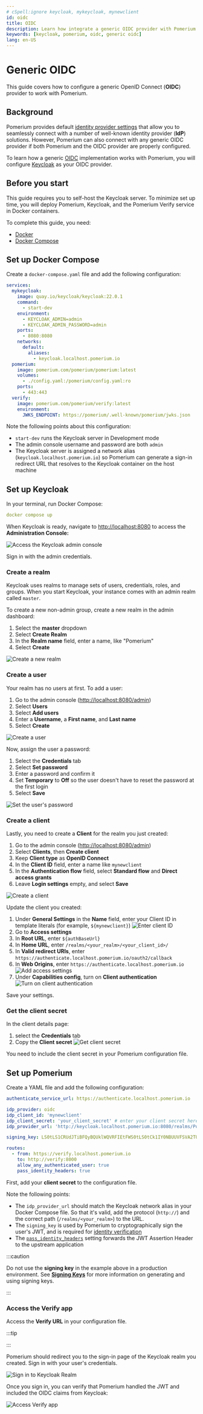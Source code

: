 ```yaml
---
# cSpell:ignore keycloak, mykeycloak, mynewclient
id: oidc
title: OIDC
description: Learn how integrate a generic OIDC provider with Pomerium.
keywords: [keycloak, pomerium, oidc, generic oidc]
lang: en-US
---
```



# Generic OIDC

This guide covers how to configure a generic OpenID Connect (**OIDC**) provider to work with Pomerium.

## Background

Pomerium provides default [identity provider settings](/docs/reference/identity-provider-settings) that allow you to seamlessly connect with a number of well-known identity provider (**IdP**) solutions. However, Pomerium can also connect with any generic OIDC provider if both Pomerium and the OIDC provider are properly configured.

To learn how a generic [OIDC](https://openid.net/specs/openid-connect-core-1_0.html) implementation works with Pomerium, you will configure [Keycloak](https://www.keycloak.org/) as your OIDC provider.

## Before you start

This guide requires you to self-host the Keycloak server. To minimize set up time, you will deploy Pomerium, Keycloak, and the Pomerium Verify service in Docker containers.

To complete this guide, you need:

- [Docker](https://docs.docker.com/install/)
- [Docker Compose](https://docs.docker.com/compose/install/)

## Set up Docker Compose

Create a `docker-compose.yaml` file and add the following configuration:

```yaml title="docker-compose.yaml"
services:
  mykeycloak:
    image: quay.io/keycloak/keycloak:22.0.1
    command:
      - start-dev
    environment:
      - KEYCLOAK_ADMIN=admin
      - KEYCLOAK_ADMIN_PASSWORD=admin
    ports:
      - 8080:8080
    networks:
      default:
        aliases:
          - keycloak.localhost.pomerium.io
  pomerium:
    image: pomerium.com/pomerium/pomerium:latest
    volumes:
      - ./config.yaml:/pomerium/config.yaml:ro
    ports:
      - 443:443
  verify:
    image: pomerium.com/pomerium/verify:latest
    environment:
      JWKS_ENDPOINT: https://pomerium/.well-known/pomerium/jwks.json
```

Note the following points about this configuration:

- `start-dev` runs the Keycloak server in Development mode
- The admin console username and password are both `admin`
- The Keycloak server is assigned a network alias (`keycloak.localhost.pomerium.io`) so Pomerium can generate a sign-in redirect URL that resolves to the Keycloak container on the host machine

## Set up Keycloak

In your terminal, run Docker Compose:

```yaml
docker compose up
```

When Keycloak is ready, navigate to [http://localhost:8080](http://localhost:8080) to access the **Administration Console:**

![Access the Keycloak admin console](./img/oidc/keycloak-admin-console.png)

Sign in with the admin credentials.

### Create a realm

Keycloak uses realms to manage sets of users, credentials, roles, and groups. When you start Keycloak, your instance comes with an admin realm called `master`.

To create a new non-admin group, create a new realm in the admin dashboard:

1. Select the **master** dropdown
1. Select **Create Realm**
1. In the **Realm name** field, enter a name, like "Pomerium"
1. Select **Create**

![Create a new realm](./img/oidc/keycloak-realm.gif)

### Create a user

Your realm has no users at first. To add a user:

1. Go to the admin console ([http://localhost:8080/admin](http://localhost:8080/admin))
1. Select **Users**
1. Select **Add users**
1. Enter a **Username**, a **First name**, and **Last name**
1. Select **Create**

![Create a user](./img/oidc/keycloak-create-a-user.gif)

Now, assign the user a password:

1. Select the **Credentials** tab
1. Select **Set password**
1. Enter a password and confirm it
1. Set **Temporary** to **Off** so the user doesn't have to reset the password at the first login
1. Select **Save**

![Set the user's password](./img/oidc/keycloak-set-password.png)

### Create a client

Lastly, you need to create a **Client** for the realm you just created:

1. Go to the admin console ([http://localhost:8080/admin](http://localhost:8080/admin))
1. Select **Clients**, then **Create client**
1. Keep **Client type** as **OpenID Connect**
1. In the **Client ID** field, enter a name like `mynewclient`
1. In the **Authentication flow** field, select **Standard flow** and **Direct access grants**
1. Leave **Login settings** empty, and select **Save**

![Create a client](./img/oidc/keycloak-create-client.gif)

Update the client you created:

1. Under **General Settings** in the **Name** field, enter your Client ID in template literals (for example, `${mynewclient}`) ![Enter client ID](./img/oidc/keycloak-client-general-settings.png)
1. Go to **Access settings**
1. In **Root URL**, enter `${authBaseUrl}`
1. In **Home URL**, enter `/realms/<your_realm>/<your_client_id>/`
1. In **Valid redirect URIs**, enter `https://authenticate.localhost.pomerium.io/oauth2/callback`
1. In **Web Origins**, enter `https://authenticate.localhost.pomerium.io` ![Add access settings](./img/oidc/keycloak-access-settings.png)
1. Under **Capabilities config**, turn on **Client authentication** ![Turn on client authentication](./img/oidc/keycloak-capability-config.png)

Save your settings.

### Get the client secret

In the client details page:

1. select the **Credentials** tab
1. Copy the **Client secret** ![Get client secret](./img/oidc/keycloak-client-credentials.png)

You need to include the client secret in your Pomerium configuration file.

## Set up Pomerium

Create a YAML file and add the following configuration:

```yaml title="config.yaml"
authenticate_service_url: https://authenticate.localhost.pomerium.io

idp_provider: oidc
idp_client_id: 'mynewclient'
idp_client_secret: 'your_client_secret' # enter your client secret here
idp_provider_url: 'http://keycloak.localhost.pomerium.io:8080/realms/Pomerium'

signing_key: LS0tLS1CRUdJTiBFQyBQUklWQVRFIEtFWS0tLS0tCk1IY0NBUUVFSVA2TUN5UFI5OUNmSEVkU0s4cVdzbk51Q0RyMVZ3ay93RER1RVhyQitELzZvQW9HQ0NxR1NNNDkKQXdFSG9VUURRZ0FFQ0JTK3gyQnJRNVJqNHJFcU5PSEVsUFVESXJiRlNhRitoWEhEL1RYby9rQWVKU1lJSjJHVwpZMnE0a0NPNTU4RmdoYmxDTUplYVdjV1luT3JuZkpxeXRnPT0KLS0tLS1FTkQgRUMgUFJJVkFURSBLRVktLS0tLQo=

routes:
  - from: https://verify.localhost.pomerium.io
    to: http://verify:8000
    allow_any_authenticated_user: true
    pass_identity_headers: true
```

First, add your **client secret** to the configuration file.

Note the following points:

- The `idp_provider_url` should match the Keycloak network alias in your Docker Compose file. So that it's valid, add the protocol (`http://`) and the correct path (`/realms/<your_realm>`) to the URL.
- The `signing_key` is used by Pomerium to cryptographically sign the user's JWT, and is required for [identity verification](/docs/capabilities/getting-users-identity)
- The [`pass_identity_headers`](/docs/reference/routes/pass-identity-headers-per-route) setting forwards the JWT Assertion Header to the upstream application

:::caution

Do not use the **signing key** in the example above in a production environment. See [**Signing Keys**](/docs/reference/signing-key) for more information on generating and using signing keys.

:::

### Access the Verify app

Access the **Verify URL** in your configuration file.

:::tip

<SelfSignedCertWarning />

:::

Pomerium should redirect you to the sign-in page of the Keycloak realm you created. Sign in with your user's credentials.

![Sign in to Keycloak Realm](./img/oidc/keycloak-login.png)

Once you sign in, you can verify that Pomerium handled the JWT and included the OIDC claims from Keycloak:

![Access Verify app](./img/oidc/keycloak-verify-app.png)
